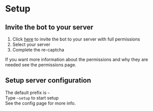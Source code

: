 
# Setup

## Invite the bot to your server

1. Click [here](https://discord.com/api/oauth2/authorize?client_id=735395698278924359&permissions=515933326400&scope=bot%20applications.commands) to invite the bot to your server with full permissions
2. Select your server
3. Complete the re-captcha

If you want more information about the permissions and why they are needed see the <Anchor href="/docs/setup/permissions" internal>permissions page</Anchor>.

## Setup server configuration

The default prefix is `~`  
Type `~setup` to start setup  
See the <Anchor href="/docs/setup/config" internal>config page</Anchor> for more info.
